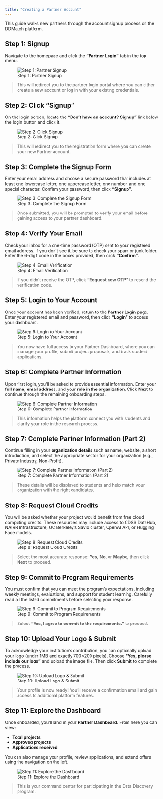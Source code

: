 ```yaml
---
title: "Creating a Partner Account"
---
```


This guide walks new partners through the account signup process on the DDMatch platform.


## Step 1: Signup

Navigate to the homepage and click the **"Partner Login"** tab in the top menu.

![Step 1: Partner Signup](/assets/step1.png)

> This will redirect you to the partner login portal where you can either create a new account or log in with your existing credentials.

## Step 2: Click "Signup"

On the login screen, locate the **“Don’t have an account? Signup”** link below the login button and click it.

![Step 2: Click Signup](/assets/step2.png)

> This will redirect you to the registration form where you can create your new Partner account.

## Step 3: Complete the Signup Form

Enter your email address and choose a secure password that includes at least one lowercase letter, one uppercase letter, one number, and one special character. Confirm your password, then click **"Signup"**.

![Step 3: Complete the Signup Form](/assets/step3.png)

> Once submitted, you will be prompted to verify your email before gaining access to your partner dashboard.

## Step 4: Verify Your Email

Check your inbox for a one-time password (OTP) sent to your registered email address. If you don’t see it, be sure to check your spam or junk folder. Enter the 6-digit code in the boxes provided, then click **"Confirm"**.

![Step 4: Email Verification](/assets/step4.png)

> If you didn’t receive the OTP, click **“Request new OTP”** to resend the verification code.

## Step 5: Login to Your Account

Once your account has been verified, return to the **Partner Login** page. Enter your registered email and password, then click **"Login"** to access your dashboard.

![Step 5: Login to Your Account](/assets/step5.png)

> You now have full access to your Partner Dashboard, where you can manage your profile, submit project proposals, and track student applications.


## Step 6: Complete Partner Information

Upon first login, you’ll be asked to provide essential information. Enter your **full name**, **email address**, and your **role in the organization**. Click **Next** to continue through the remaining onboarding steps.

![Step 6: Complete Partner Information](/assets/step6.png)

> This information helps the platform connect you with students and clarify your role in the research process.


## Step 7: Complete Partner Information (Part 2)

Continue filling in your **organization details** such as name, website, a short introduction, and select the appropriate sector for your organization (e.g., Private Industry, Non-Profit).

![Step 7: Complete Partner Information (Part 2)](/assets/step7.png)

> These details will be displayed to students and help match your organization with the right candidates.


## Step 8: Request Cloud Credits

You will be asked whether your project would benefit from free cloud computing credits. These resources may include access to CDSS DataHub, NAIRR Infrastructure, UC Berkeley’s Savio cluster, OpenAI API, or Hugging Face models.

![Step 8: Request Cloud Credits](/assets/step8.png)

> Select the most accurate response: **Yes**, **No**, or **Maybe**, then click **Next** to proceed.


## Step 9: Commit to Program Requirements

You must confirm that you can meet the program's expectations, including weekly meetings, evaluations, and support for student learning. Carefully read all the listed commitments before selecting your response.

![Step 9: Commit to Program Requirements](/assets/step9.png)

> Select **"Yes, I agree to commit to the requirements."** to proceed.


## Step 10: Upload Your Logo & Submit

To acknowledge your institution's contribution, you can optionally upload your logo (under 1MB and exactly 700×200 pixels). Choose **"Yes, please include our logo"** and upload the image file. Then click **Submit** to complete the process.

![Step 10: Upload Logo & Submit](/assets/step10.png)

> Your profile is now ready! You'll receive a confirmation email and gain access to additional platform features.


## Step 11: Explore the Dashboard

Once onboarded, you'll land in your **Partner Dashboard**. From here you can view:

- **Total projects**
- **Approved projects**
- **Applications received**

You can also manage your profile, review applications, and extend offers using the navigation on the left.

![Step 11: Explore the Dashboard](/assets/step11dashboard.png)

> This is your command center for participating in the Data Discovery program.
